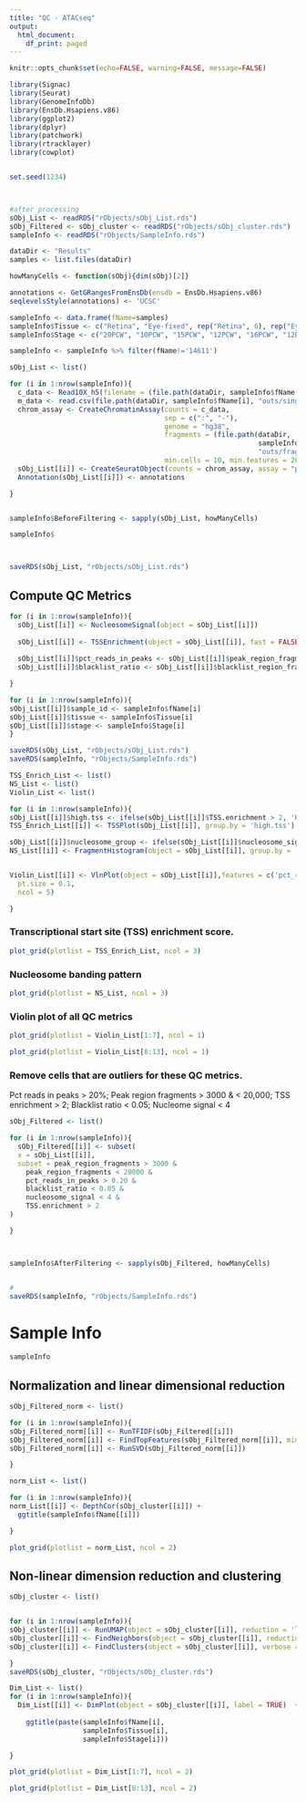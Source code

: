```yaml
---
title: "QC - ATACseq"
output:
  html_document:
    df_print: paged
---
```



```r
knitr::opts_chunk$set(echo=FALSE, warning=FALSE, message=FALSE)

```


```r

library(Signac)
library(Seurat)
library(GenomeInfoDb)
library(EnsDb.Hsapiens.v86)
library(ggplot2)
library(dplyr)
library(patchwork)
library(rtracklayer)
library(cowplot)


set.seed(1234)




```


```r
#after processing
sObj_List <- readRDS("rObjects/sObj_List.rds")
sObj_Filtered <- sObj_cluster <- readRDS("rObjects/sObj_cluster.rds")
sampleInfo <- readRDS("rObjects/SampleInfo.rds")

```



```r
dataDir <- "Results"
samples <- list.files(dataDir) 

howManyCells <- function(sObj){dim(sObj)[2]}

annotations <- GetGRangesFromEnsDb(ensdb = EnsDb.Hsapiens.v86)
seqlevelsStyle(annotations) <- 'UCSC' 

```


```r
sampleInfo <- data.frame(fName=samples)
sampleInfo$Tissue <- c("Retina", "Eye-fixed", rep("Retina", 6), rep("Eye", 2), rep("Retina", 4))
sampleInfo$Stage <- c("20PCW", "10PCW", "15PCW", "12PCW", "16PCW", "12PCW", "17PCW", "18PCW", "8PCW Late", "8PCW Late", "20PCW", "21PCW", "16PCW", "16PCW")

sampleInfo <- sampleInfo %>% filter(fName!='14611')

sObj_List <- list()

for (i in 1:nrow(sampleInfo)){
  c_data <- Read10X_h5(filename = (file.path(dataDir, sampleInfo$fName[i], "outs/filtered_peak_bc_matrix.h5")))
  m_data <- read.csv(file.path(dataDir, sampleInfo$fName[i], "outs/singlecell.csv"),  header = TRUE,  row.names = 1) 
  chrom_assay <- CreateChromatinAssay(counts = c_data, 
                                      sep = c(":", "-"),
                                      genome = "hg38", 
                                      fragments = (file.path(dataDir, 
                                                             sampleInfo$fName[i], 
                                                             "outs/fragments.tsv.gz")) ,
                                      min.cells = 10, min.features = 200)
  sObj_List[[i]] <- CreateSeuratObject(counts = chrom_assay, assay = "peaks", meta.data = m_data)
  Annotation(sObj_List[[i]]) <- annotations

}


sampleInfo$BeforeFiltering <- sapply(sObj_List, howManyCells)

sampleInfo$



saveRDS(sObj_List, "rObjects/sObj_List.rds")

```

## Compute QC Metrics

```r
for (i in 1:nrow(sampleInfo)){
  sObj_List[[i]] <- NucleosomeSignal(object = sObj_List[[i]])
  
  sObj_List[[i]] <- TSSEnrichment(object = sObj_List[[i]], fast = FALSE)
  
  sObj_List[[i]]$pct_reads_in_peaks <- sObj_List[[i]]$peak_region_fragments / sObj_List[[i]]$passed_filters * 100
  sObj_List[[i]]$blacklist_ratio <- sObj_List[[i]]$blacklist_region_fragments / sObj_List[[i]]$peak_region_fragments

}

for (i in 1:nrow(sampleInfo)){
sObj_List[[i]]$sample_id <- sampleInfo$fName[i]
sObj_List[[i]]$tissue <- sampleInfo$Tissue[i]
sObj_List[[i]]$stage <- sampleInfo$Stage[i]
}

saveRDS(sObj_List, "rObjects/sObj_List.rds")
saveRDS(sampleInfo, "rObjects/SampleInfo.rds")

```


```r

TSS_Enrich_List <- list()
NS_List <- list()
Violin_List <- list()

for (i in 1:nrow(sampleInfo)){
sObj_List[[i]]$high.tss <- ifelse(sObj_List[[i]]$TSS.enrichment > 2, 'High', 'Low')
TSS_Enrich_List[[i]] <- TSSPlot(sObj_List[[i]], group.by = 'high.tss') + ggtitle(sampleInfo$fName[i])

sObj_List[[i]]$nucleosome_group <- ifelse(sObj_List[[i]]$nucleosome_signal > 4, 'NS > 4', 'NS < 4')
NS_List[[i]] <- FragmentHistogram(object = sObj_List[[i]], group.by = 'nucleosome_group') + ggtitle(sampleInfo$fName[i])


Violin_List[[i]] <- VlnPlot(object = sObj_List[[i]],features = c('pct_reads_in_peaks', 'peak_region_fragments','TSS.enrichment', 'blacklist_ratio', 'nucleosome_signal'),
  pt.size = 0.1,
  ncol = 5) 

}

```

### Transcriptional start site (TSS) enrichment score.
```r
plot_grid(plotlist = TSS_Enrich_List, ncol = 3)
```



### Nucleosome banding pattern
```r
plot_grid(plotlist = NS_List, ncol = 3)
```

### Violin plot of all QC metrics

```r
plot_grid(plotlist = Violin_List[1:7], ncol = 1)
```

```r
plot_grid(plotlist = Violin_List[8:13], ncol = 1)
```


### Remove cells that are outliers for these QC metrics.

Pct reads in peaks > 20%;
Peak region fragments  > 3000 & < 20,000;
TSS enrichment > 2;
Blacklist ratio < 0.05;
Nucleome signal < 4



```r

sObj_Filtered <- list()

for (i in 1:nrow(sampleInfo)){
  sObj_Filtered[[i]] <- subset(
  x = sObj_List[[i]],
  subset = peak_region_fragments > 3000 &
    peak_region_fragments < 20000 &
    pct_reads_in_peaks > 0.20 &
    blacklist_ratio < 0.05 &
    nucleosome_signal < 4 &
    TSS.enrichment > 2
)

}



sampleInfo$AfterFiltering <- sapply(sObj_Filtered, howManyCells)


#
saveRDS(sampleInfo, "rObjects/SampleInfo.rds")
```


# Sample Info 
```r
sampleInfo
```


## Normalization and linear dimensional reduction

```r
sObj_Filtered_norm <- list()

for (i in 1:nrow(sampleInfo)){
sObj_Filtered_norm[[i]] <- RunTFIDF(sObj_Filtered[[i]])
sObj_Filtered_norm[[i]] <- FindTopFeatures(sObj_Filtered_norm[[i]], min.cutoff = 'q0')
sObj_Filtered_norm[[i]] <- RunSVD(sObj_Filtered_norm[[i]])

}

```


```r
norm_List <- list()

for (i in 1:nrow(sampleInfo)){
norm_List[[i]] <- DepthCor(sObj_cluster[[i]]) + 
  ggtitle(sampleInfo$fName[[i]])

}
```

```r

plot_grid(plotlist = norm_List, ncol = 2)

```

## Non-linear dimension reduction and clustering


```r
sObj_cluster <- list()


for (i in 1:nrow(sampleInfo)){
sObj_cluster[[i]] <- RunUMAP(object = sObj_cluster[[i]], reduction = 'lsi', dims = 2:30)
sObj_cluster[[i]] <- FindNeighbors(object = sObj_cluster[[i]], reduction = 'lsi', dims = 2:30)
sObj_cluster[[i]] <- FindClusters(object = sObj_cluster[[i]], verbose = FALSE, algorithm = 3)

}
saveRDS(sObj_cluster, "rObjects/sObj_cluster.rds")
```


```r
Dim_List <- list()
for (i in 1:nrow(sampleInfo)){
  Dim_List[[i]] <- DimPlot(object = sObj_cluster[[i]], label = TRUE)  +
    
    ggtitle(paste(sampleInfo$fName[i], 
                  sampleInfo$Tissue[i],
                  sampleInfo$Stage[i]))

}

```

```r
plot_grid(plotlist = Dim_List[1:7], ncol = 2)
```

```r
plot_grid(plotlist = Dim_List[8:13], ncol = 2)
```